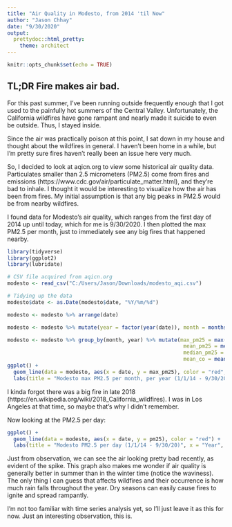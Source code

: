---
title: "Air Quality in Modesto, from 2014 'til Now"
author: "Jason Chhay"
date: "9/30/2020"
output:
  prettydoc::html_pretty:
    theme: architect
---

```{r setup, include=FALSE}
knitr::opts_chunk$set(echo = TRUE)
```

## TL;DR Fire makes air bad.

For this past summer, I've been running outside frequently enough that I got used to the painfully hot summers of the Central Valley. Unfortunately, the California wildfires have gone rampant and nearly made it suicide to even be outside. Thus, I stayed inside.

Since the air was practically poison at this point, I sat down in my house and thought about the wildfires in general. I haven't been home in a while, but I'm pretty sure fires haven't really been an issue here very much.

So, I decided to look at aqicn.org to view some historical air quality data. Particulates smaller than 2.5 micrometers (PM2.5) come from fires and emissions (https://www.cdc.gov/air/particulate_matter.html), and they're bad to inhale. I thought it would be interesting to visualize how the air has been from fires. My initial assumption is that any big peaks in PM2.5 would be from nearby wildfires.

I found data for Modesto's air quality, which ranges from the first day of 2014 up until today, which for me is 9/30/2020. I then plotted the max PM2.5 per month, just to immediately see any big fires that happened nearby.


```{r, echo = FALSE, warning = FALSE, message = FALSE}
library(tidyverse)
library(ggplot2)
library(lubridate)

# CSV file acquired from aqicn.org
modesto <- read_csv("C:/Users/Jason/Downloads/modesto_aqi.csv")

# Tidying up the data
modesto$date <- as.Date(modesto$date, "%Y/%m/%d")

modesto <- modesto %>% arrange(date)

modesto <- modesto %>% mutate(year = factor(year(date)), month = months(date, abbreviate = TRUE))

modesto <- modesto %>% group_by(month, year) %>% mutate(max_pm25 = max(pm25, na.rm = TRUE),
                                                         mean_pm25 = mean(pm25, na.rm = TRUE),
                                                         median_pm25 = median(pm25, na.rm = TRUE),
                                                         mean_co = mean(co, na.rm = TRUE))
ggplot() +
  geom_line(data = modesto, aes(x = date, y = max_pm25), color = "red", size = 1) +
  labs(title = "Modesto max PM2.5 per month, per year (1/1/14 - 9/30/20)", x = "Year", y = "PM2.5") + theme_bw() + scale_x_date(date_breaks = "1 year", date_labels = "%Y")
```

I kinda forgot there was a big fire in late 2018 (https://en.wikipedia.org/wiki/2018_California_wildfires). I was in Los Angeles at that time, so maybe that's why I didn't remember.

Now looking at the PM2.5 per day:

```{r, echo = FALSE, warning = FALSE, message = FALSE}
ggplot() +
  geom_line(data = modesto, aes(x = date, y = pm25), color = "red") +
  labs(title = "Modesto PM2.5 per day (1/1/14 - 9/30/20)", x = "Year", y = "PM2.5") + theme_bw() + scale_x_date(date_breaks = "1 year", date_labels = "%Y")
```

Just from observation, we can see the air looking pretty bad recently, as evident of the spike. This graph also makes me
wonder if air quality is generally better in summer than in the winter time (notice the waviness). The only thing I can guess that affects wildfires and their occurrence is how much rain falls throughout the year. Dry seasons can easily cause fires to ignite and spread rampantly.

I'm not too familiar with time series analysis yet, so I'll just leave it as this for now. Just an interesting observation, this is.
